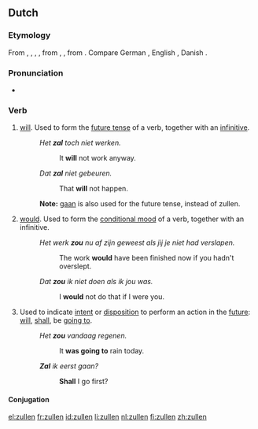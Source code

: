==Dutch==

===Etymology===
From {{etyl|dum|nl}} {{term|solen|lang=dum}}, {{term|suelen|lang=dum}}, {{term|sollen|lang=dum}}, {{term|sullen|lang=dum}}, from {{etyl|odt|nl}} {{term|skulan|lang=odt}}, {{term|sulan|lang=odt}}, from {{etyl|gem-pro|nl}} {{recons|skulanan|lang=gem-pro}}. Compare German {{term|sollen|lang=de}}, English {{term|shall|lang=en}}, Danish {{term|skulle|lang=da}}.

===Pronunciation===
* {{IPA|/ˈzʏ.lə(n)/|lang=nl}}

===Verb===
{{nl-verb|pp}}

# {{context|lang=nl|auxiliary|present tense}} [[will]]. Used to form the [[future tense]] of a verb, together with an [[infinitive]].
#: ''Het '''zal''' toch niet werken.''
#:: It '''will''' not work anyway.
#: ''Dat '''zal''' niet gebeuren.''
#:: That '''will''' not happen.
#: '''Note:''' [[gaan]] is also used for the future tense, instead of zullen.
# {{context|lang=nl|auxiliary|past tense}} [[would]]. Used to form the [[conditional mood]] of a verb, together with an infinitive.
#: ''Het werk '''zou''' nu af zijn geweest als jij je niet had verslapen.''
#:: The work '''would''' have been finished now if you hadn't overslept.
#: ''Dat '''zou''' ik niet doen als ik jou was.''
#:: I '''would''' not do that if I were you.
# {{context|lang=nl|modal auxiliary}} Used to indicate [[intent]] or [[disposition]] to perform an action in the [[future]]: [[will]], [[shall]], be [[going to]].
#: ''Het '''zou''' vandaag regenen.''
#:: It '''was going to''' rain today.
#: '''''Zal''' ik eerst gaan?''
#:: '''Shall''' I go first?

====Conjugation====
{{nl-conj-pp|zal|zult|2a=zal|zou|-|zulle|zoude|8=zoudt|11a=zal}}

[[el:zullen]]
[[fr:zullen]]
[[id:zullen]]
[[li:zullen]]
[[nl:zullen]]
[[fi:zullen]]
[[zh:zullen]]